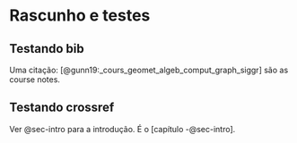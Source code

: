 # Rascunho e testes

## Testando bib

Uma citação: [@gunn19:_cours_geomet_algeb_comput_graph_siggr] são as course notes.

## Testando crossref

Ver @sec-intro para a introdução. É o [capítulo -@sec-intro].

